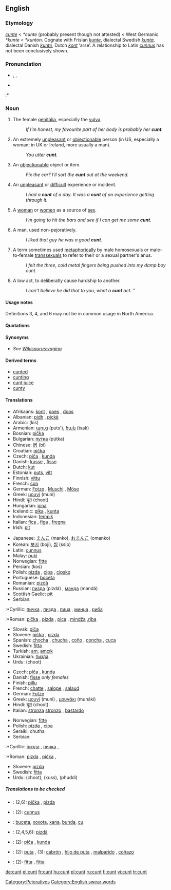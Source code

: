 {{wikipedia}}
==English==

===Etymology===
{{ME.}} ''[[cunte]]'' < {{OE.}} ''*cunte'' (probably present though not attested) < West Germanic ''*kunte'' < {{Ger.}} ''*kunton''. Cognate with Frisian ''[[kunte]]'', dialectal Swedish ''[[kunta]]'', dialectal Danish ''[[kunte]]'', Dutch ''[[kont]]'' ‘arse’. A relationship to Latin ''[[cunnus]]'' has not been conclusively shown.

===Pronunciation===
*{{AHD|kŭnt}}, {{IPA|/kʌnt/}}, {{SAMPA|/kVnt/}}
*{{audio|cunt.ogg|audio}}
:*{{rhymes|ʌnt}}

===Noun===
{{en-noun}}

# {{vulgar slang}} The female [[genitalia]], especially the [[vulva]].
#: ''If I’m honest, my favourite part of her body is probably her '''cunt'''.''
# {{vulgar slang}} An extremely [[unpleasant]] or [[objectionable]] person (in US, especially a woman; in UK or Ireland, more usually a man).
#: ''You utter '''cunt'''.''
# {{vulgar slang}} An [[objectionable]] object or item.
#: ''Fix the car? I’ll sort the '''cunt''' out at the weekend.''
# {{vulgar slang}} An [[unpleasant]] or [[difficult]] experience or incident.
#: ''I had a'' '''''cunt''''' ''of a day.'' ''It was a'' '''''cunt''''' ''of an experience getting through it.''
# {{context|vulgar slang|countable|uncountable}} A [[woman]] or [[women]] as a source of [[sex]].
#: ''I’m going to hit the bars and see if I can get me some '''cunt'''.''
# {{vulgar slang}} A man, used non-pejoratively.
#: ''I liked that guy he was a good '''cunt'''.''
# {{vulgar slang}} A term sometimes used [[metaphor|metaphorically]] by male homosexuals or male-to-female [[transsexual|transsexuals]] to refer to their or a sexual partner's anus. 
#:''I felt the three, cold metal fingers being pushed into my damp boy cunt.'' 
# {{vulgar slang}} A low act, to deliberatly cause hardship to another.
#: ''I can't believe he did that to you, what a '''cunt''' act.''.''

====Usage notes====
Definitions 3, 4, and 6 may not be in common usage in North America.

====Quotations====
{{seeCites}}

====Synonyms====
*''See [[Wikisaurus:vagina]]''

====Derived terms====
*[[cunted]]
*[[cunting]]
*[[cunt juice]]
*[[cunty]]

====Translations====
{{trans-top|genitalia}}
*Afrikaans: [[kont]] {{f}}, [[poes]] {{f}}, [[doos]] {{f}}
*Albanian: [[pidh]] {{m}}, [[piçkë]] {{f}}
*Arabic: {{ARchar|[[كس|كِس]]}} (kis)
*Armenian: [[պուց]] (puts'), [[ծակ]] (tsak)
*Bosnian: [[pička]] {{f}}
*Bulgarian: [[путка]] (pútka) {{f}}
*Chinese: [[屄]] (bī)
*Croatian: [[pička]] {{f}}
*Czech: [[píča]] {{f}}, [[kunda]] {{f}}
*Danish: [[kusse]] {{c}}, [[fisse]] {{c}}
*Dutch: [[kut]] {{f}}
*Estonian: [[puts]], [[vitt]]
*Finnish: [[vittu]]
*French: [[con#French|con]] {{m}}
*German: [[Fotze]] {{f}}, [[Muschi]] {{f}}, [[Möse]] {{f}}
*Greek: [[μουνί]] (muní) {{n}}
*Hindi: [[चूत]] (choot)
*Hungarian: [[pina]]
*Icelandic: [[píka]] {{f}}, [[kunta]] {{f}}
*Indonesian: [[tempik]]
*Italian: [[fica]] {{f}}, [[figa]] {{f}}, [[fregna]] {{f}}
*Irish: [[pit#Irish|pit]] {{f}}
{{trans-mid}}
*Japanese: [[まんこ]] (manko), [[おまんこ]] (omanko)
*Korean: [[보지]] (boji), [[씹]] (ssip)
*Latin: [[cunnus]] {{m}}
*Malay: [[puki]]
*Norwegian: [[fitte]] {{f}}
*Persian: {{FAchar|[[کس]]}} (kos)
*Polish: [[pizda]] {{f}}, [[cipa]] {{f}}, [[cipsko]] {{n}}
*Portuguese: [[boceta]]
*Romanian: [[pizdă]] {{f}}
*Russian: [[пизда]] (pizdá) {{f}}, [[манда]] (mandá) {{f}}
*Scottish Gaelic: [[pit#Scottish Gaelic|pit]] {{f}}
*Serbian:
:*Cyrillic: [[пичка]] {{f}}, [[пизда]] {{f}}, [[пица]] {{f}}, [[минџа]] {{f}}, [[риба]] {{f}}
:*Roman: [[pička]] {{f}}, [[pizda]] {{f}}, [[pica]] {{f}}, [[mindža]] {{f}},[[riba]] {{f}}
*Slovak: [[piča]] {{f}}
*Slovene: [[pička]] {{f}}, [[pizda]] {{f}}
*Spanish: [[chocha]] {{f}}, [[chucha]] {{f}}, [[coño]] {{m}}, [[concha]] {{f}}, [[cuca]] {{f}}
*Swedish: [[fitta]] {{c}}
*Turkish: [[am#Turkish|am]], [[amcık]]
*Ukrainian: [[пизда]] {{f}}
*Urdu: {{URchar|[[چوت]]}} (choot)
{{trans-bottom}}

{{trans-top|unpleasant or objectionable person}}
*Czech: [[píča]] {{f}}, [[kunda]] {{f}}
*Danish: [[fisse]] {{c}} ''only females''
*Finish: [[pillu]]
*French: [[chatte]] {{f}}, [[salope]] {{f}}, [[salaud]] {{m}}
*German: [[Fotze]] {{n}}
*Greek: [[μουνί]] (muni) {{n}}, [[μουνάκι]] (munáki) {{n}}
*Hindi: [[चूत]] (choot)
*Italian: [[stronza]] {{f}} [[stronzo]] {{m}}, [[bastardo]] {{m}}
{{trans-mid}}
*Norwegian: [[fitte]] {{f}}
*Polish: [[pizda]] {{f}}, [[cipa]] {{f}}
*Seraiki: chutha
*Serbian:
:*Cyrillic: [[пизда]] {{f}}, [[пичка]] {{f}}, 
:*Roman: [[pizda]] {{f}}, [[pička]] {{f}},  
*Slovene: [[pizda]] {{f}}
*Swedish: [[fitta]] {{c}}
*Urdu: {{URchar|[[چوت]]}} (choot), {{URchar|[[کس]]}} (kuss), {{URchar|[[پھدی]]}} (phuddi)
{{trans-bottom}}

=====Translations to be checked=====
{{checktrans}}

*{{ttbc|Croatian}}: (2,6): [[pička]] {{f}}, [[pizda]] {{f}}
*{{ttbc|Latin}}: (2): [[cunnus]] {{m}}
*{{ttbc|Portuguese}}: [[buceta]], [[xoxota]], [[xana]], [[bunda]], [[cu]]
*{{ttbc|Romanian}}: (2,4,5,6): [[pizdă]] {{f}}
*{{ttbc|Slovak}}: (2): [[piča]] {{f}}, [[kunda]] {{f}}
*{{ttbc|Spanish}}: (2): [[puta]] {{f}}, (3): [[cabrón]] {{m}}, [[hijo de puta]] {{m}}, [[malparido]] {{m}}, [[coñazo]] {{m}}
*{{ttbc|Slovak}}: (2): [[fitta]] {{m}}, [[fitta]] {{f}}

[[Category:Pejoratives]]
[[Category:English swear words]]

[[de:cunt]]
[[el:cunt]]
[[fr:cunt]]
[[hu:cunt]]
[[pl:cunt]]
[[ru:cunt]]
[[fi:cunt]]
[[vi:cunt]]
[[tr:cunt]]